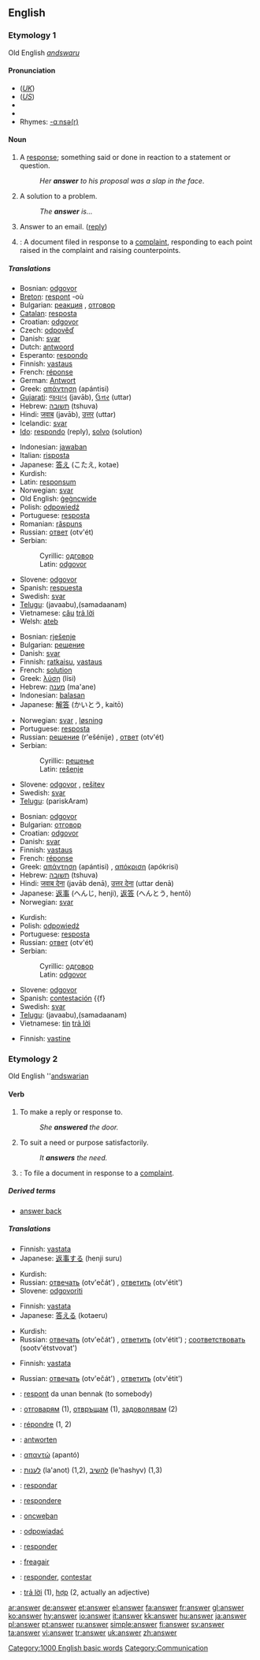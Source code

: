 ==English==
{{rank|written|arms|across|446|answer|early|saying|talk}}

===Etymology 1===
Old English ''[[andswaru]]''

====Pronunciation====
*(''[[Received Pronunciation|UK]]'') {{IPA|/ˈɑːnsə/}}
*(''[[General American|US]]'') {{IPA|/ˈænsɚ/}}
*{{audio|en-gb-answer.ogg|Audio (RP)}}
*{{audio|en-us-answer.ogg|Audio (US)}}
*Rhymes: [[Rhymes:English:-ɑːnsə(r)|-ɑːnsə(r)]]

====Noun====
{{en-noun}}

# A [[response]]; something said or done in reaction to a statement or question.
#: ''Her '''answer''' to his proposal was a slap in the face''.
# A solution to a problem.
#:''The '''answer''' is...''
# Answer to an email. ([[reply]])
# {{law}}: A document filed in response to a [[complaint]], responding to each point raised in the complaint and raising counterpoints.

=====Translations=====
{{trans-top|response}}
*Bosnian: [[odgovor#Bosnian|odgovor]] {{m}}
*[[Breton]]: [[respont]] {{m}} -où
*Bulgarian: [[реакция]] {{f}}, [[отговор]] {{m}}
*[[Catalan]]: [[resposta]] {{f}}
*Croatian: [[odgovor#Croatian|odgovor]] {{m}}
*Czech: [[odpověď]] {{f}}
*Danish: [[svar]] {{n}}
*Dutch: [[antwoord]] {{n}}
*Esperanto: [[respondo]]
*Finnish: [[vastaus]]
*French: [[réponse]] {{f}}
*German: [[Antwort]] {{f}}
*Greek: [[απάντηση]] (apántisi) {{f}}
*[[Gujarati]]: [[જવાબ]] (javāb), [[ઉત્તર]] (uttar)
*Hebrew: [[תשובה]] (tshuva) {{f}}
*Hindi: [[जवाब]] (javāb), [[उत्तर]] (uttar)
*Icelandic: [[svar]] {{n}}
*[[Ido]]: [[respondo]] (reply), [[solvo]] (solution)
{{trans-mid}}
*Indonesian: [[jawab]]an
*Italian: [[risposta]] {{f}}
*Japanese: [[答え]] (こたえ, kotae)
*Kurdish: {{KUchar|[[وه‌ڵام]]}}
*Latin: [[responsum]] {{n}}
*Norwegian: [[svar]] {{n}}
*Old English: [[gegncwide|ġeġncwide]] {{m}}
*Polish: [[odpowiedź]] {{f}}
*Portuguese: [[resposta]] {{f}}
*Romanian: [[răspuns]] {{n}}
*Russian: [[ответ]] (otv'ét) {{m}}
*Serbian:
*:Cyrillic: [[одговор#Serbian|одговор]] {{m}}
*:Latin: [[odgovor#Serbian|odgovor]] {{m}}
*Slovene: [[odgovor]] {{m}}
*Spanish: [[respuesta]] {{f}}
*Swedish: [[svar]] {{n}}
*[[Telugu]]: (javaabu){{t|te|జవాబు}},(samadaanam){{t|te|సమాధానం}}
*Vietnamese: [[câu]] [[trả lời]]
*Welsh: [[ateb]]
{{trans-bottom}}

{{trans-top|solution}}
*Bosnian: [[rješenje#Bosnian|rješenje]] {{n}}
*Bulgarian: [[решение]] {{n}}
*Danish: [[svar]] {{n}}
*Finnish: [[ratkaisu]], [[vastaus]]
*French: [[solution]]
*Greek: [[λύση]] (lísi) {{f}}
*Hebrew: [[מענה]] (ma'ane) {{m}}
*Indonesian: [[balas]]an
*Japanese: [[解答]] (かいとう, kaitō)
{{trans-mid}}
*Norwegian: [[svar]] {{n}}, [[løsning]] {{m}}
*Portuguese: [[resposta]] {{f}}
*Russian: [[решение]] (r'ešénije) {{n}}, [[ответ]] (otv'ét) {{m}}
*Serbian:
*:Cyrillic: [[решење#Serbian|решење]] {{n}}
*:Latin: [[rešenje#Serbian|rešenje]] {{n}}
*Slovene: [[odgovor]] {{m}}, [[rešitev]] {{f}}
*Swedish: [[svar]] {{n}}
*[[Telugu]]: (pariskAram){{t|te|పరిష్కారం}}
{{trans-bottom}}

{{trans-top|reply to e-mail}}
*Bosnian: [[odgovor#Bosnian|odgovor]] {{m}}
*Bulgarian: [[отговор]]
*Croatian: [[odgovor#Croatian|odgovor]] {{m}}
*Danish: [[svar]] {{n}}
*Finnish: [[vastaus]]
*French: [[réponse]]
*Greek: [[απάντηση]] (apántisi) {{f}}, [[απόκριση]] (apókrisi) {{f}}
*Hebrew: [[תשובה]] (tshuva) {{f}}
*Hindi: [[जवाब देना]] (javāb denā), [[उत्तर देना]] (uttar denā)
*Japanese: [[返事]] (へんじ, henji), [[返答]] (へんとう, hentō)
*Norwegian: [[svar]] {{n}}
{{trans-mid}}
*Kurdish: {{KUchar|[[وه‌ڵام]]}}
*Polish: [[odpowiedź]] {{f}}
*Portuguese: [[resposta]] {{f}}
*Russian: [[ответ]] (otv'ét) {{m}}
*Serbian:
*:Cyrillic: [[одговор#Serbian|одговор]] {{m}}
*:Latin: [[odgovor#Serbian|odgovor]] {{m}}
*Slovene: [[odgovor]] {{m}}
*Spanish: [[contestación]] {{f}
*Swedish: [[svar]] {{n}}
*[[Telugu]]: (javaabu){{t|te|జవాబు}},(samadaanam){{t|te|సమాధానం}}
*Vietnamese: [[Tin#Vietnamese|tin]] [[trả lời]]
{{trans-bottom}}

{{trans-top|document filed in response to a complaint}}
*Finnish: [[vastine]]
{{trans-mid}}
{{trans-bottom}}

===Etymology 2===
Old English ''[[andswarian]]

====Verb====
{{en-verb}}

# To make a reply or response to.
#: ''She '''answered''' the door.''
# To suit a need or purpose satisfactorily.
#: ''It '''answers''' the need.''
# {{law}}: To file a document in response to a [[complaint]].

=====Derived terms=====
*[[answer back]]

=====Translations=====
{{trans-top|to make a reply or response to}}
*Finnish: [[vastata]]
*Japanese: [[返事する]] (henji suru)
{{trans-mid}}
*Kurdish: {{KUchar|[[وه‌ڵام]]}}
*Russian: [[отвечать]] (otv'ečát') {{impf}}, [[ответить]] (otv'étit') {{pf}}
*Slovene: [[odgovoriti]]
{{trans-bottom}}

{{trans-top|to suit a need or purpose satisfactorily}}
*Finnish: [[vastata]]
*Japanese: [[答える]] (kotaeru)
{{trans-mid}}
*Kurdish: {{KUchar|[[جێ به‌جێ]]}}
*Russian: [[отвечать]] (otv'ečát') {{impf}}, [[ответить]] (otv'étit') {{pf}}; [[соответствовать]] (sootv'étstvovat') {{pf}}
{{trans-bottom}}

{{trans-top|law: to file a response to a complaint}}
*Finnish: [[vastata]]
{{trans-mid}}
*Russian: [[отвечать]] (otv'ečát') {{impf}}, [[ответить]] (otv'étit') {{pf}}
{{trans-bottom}}

{{checktrans-top}}
*{{ttbc|Breton}}: [[respont]] da unan bennak (to somebody)
*{{ttbc|Bulgarian}}: [[отговарям]] (1), [[отвръщам]] (1), [[задоволявам]] (2)
*{{ttbc|French}}: [[répondre]] (1, 2)
*{{ttbc|German}}: [[antworten]]
*{{ttbc|Greek}}: [[απαντώ]] (apantó)
*{{ttbc|Hebrew}}: [[לענות]] (la'anot) (1,2), [[להשיב]] (le'hashyv) (1,3)
*{{ttbc|Ido}}: [[respondar]]
*{{ttbc|Latin}}: [[respondere]]
{{trans-mid}}
*{{ttbc|Old English}}: [[oncweþan]]
*{{ttbc|Polish}}: [[odpowiadać]]
*{{ttbc|Portuguese}}: [[responder]]
*{{ttbc|Scottish Gaelic}}: [[freagair]]
*{{ttbc|Spanish}}: [[responder]], [[contestar]]
*{{ttbc|Vietnamese}}: [[trả lời]] (1), [[hợp]] (2, actually an adjective)
{{trans-bottom}}

[[Category:1000 English basic words]]
[[Category:Communication]]

[[ar:answer]]
[[de:answer]]
[[et:answer]]
[[el:answer]]
[[fa:answer]]
[[fr:answer]]
[[gl:answer]]
[[ko:answer]]
[[hy:answer]]
[[io:answer]]
[[it:answer]]
[[kk:answer]]
[[hu:answer]]
[[ja:answer]]
[[pl:answer]]
[[pt:answer]]
[[ru:answer]]
[[simple:answer]]
[[fi:answer]]
[[sv:answer]]
[[ta:answer]]
[[vi:answer]]
[[tr:answer]]
[[uk:answer]]
[[zh:answer]]
